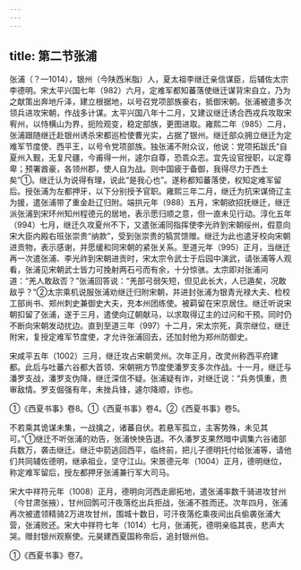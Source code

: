 ```yaml
---
---
---
```

title: 第二节张浦
---



张浦（？—1014），银州（今陕西米脂）人，夏太祖李继迁亲信谋臣，后辅佐太宗李德明。宋太平兴国七年（982）六月，定难军都知蕃落使继迁谋背宋自立，乃为之献策出奔地斤泽，建立根据地，以号召党项部族豪右，抵御宋朝。张浦被遣多次领兵进攻宋朝，作战多计谋。太平兴国八年十二月，又建议继迁诱合西戎兵攻取宋宥州，以恃横山为界，扼险观变，稳定部族，更图进取。雍熙二年（985）二月，张浦跟随继迁赴银州诱杀宋都巡检使曹光实，占据了银州。继迁部众拥立继迁为定难军节度使、西平王，以号令党项部族。独张浦不附众议，他说：党项拓跋氏“自夏州入觐，无复尺疆，今甫得一州，遽尔自尊，恐乖众志。宜先设官授职，以定尊卑；预署酋豪，各领州郡，使人自为战。则中国疲于备御，我得尽力于西土矣”①。继迁认为说得有理，说此“是我心也”。遂称都知蕃落使，权知定难军留后。授张浦为左都押牙，以下分别授予官职。雍熙三年二月，继迁为抗宋谋倚辽主为援，遣张浦带了重金赴辽归附。端拱元年（988）五月，宋朝欲招抚继迁，继迁派张浦到宋环州知州程德元的居地，表示愿归顺之意，但一直未见行动。淳化五年（994）七月，继迁久攻夏州不下，又遣张浦同指挥使李光祚到宋朝绥州，假意向宋大臣内殿右班张崇贵“纳款”，受到张崇贵的犒赏馈赠。继迁为此也遣牙校向宋朝进贡物，表示感谢，并愿缓和同宋朝的紧张关系。至道元年（995）正月，当继迁再一次遣张浦、李光祚到宋朝进贡时，宋太宗令武士于后园中演武，请张浦等人观看，张浦见宋朝武士皆力可挽射两石弓而有余，十分惊骇。太宗即对张浦问道：“羌人敢敌否？”张浦回答说：“羌部弓弱矢短，但见此长大，人已遁矣，况敢敌乎？”②太宗乘机说服张浦劝继迁归附宋朝，并进封张浦为银青光禄大夫、检校工部尚书、郑州刺史兼御史大夫，充本州团练使。被羁留在宋京居住。继迁听说宋朝扣留了张浦，遂于三月，遣使向辽朝献马，以求取得辽主的过问和干预。同时仍不断向宋朝发动扰边。直到至道三年（997）十二月，宋太宗死，真宗继位，继迁附宋，复授定难军节度使，才允许张浦回去，还加封他为郑州防御史。

宋咸平五年（1002）三月，继迁攻占宋朝灵州。次年正月，改灵州称西平府建都。此后与吐蕃六谷都大首领、宋朝朔方节度使潘罗支多次作战。十一月，继迁与潘罗支战，潘罗支伪降，继迁深信不疑。张浦疑有诈，对继迁说：“兵务慎重，贵审敌情。罗支倔强有年，未挫兵锋，遽尔降顺，诈也。

①《西夏书事》卷8。①《西夏书事》卷4。②《西夏书事》卷5。

不若乘其诡谋未集，一战擒之，诸蕃自伏。若悬军孤立，主客势殊，未见其可。”①继迁不听张浦的劝告，张浦怏怏告退。不久潘罗支果然暗中调集六谷诸部兵数万，袭击继迁。继迁中箭逃回西平，临终前，把儿子德明托付给张浦等，请他们共同辅佐德明，继承祖业，坚守江山。宋景德元年（1004）正月，德明继位，称定难军留后，授左都押牙张浦兼行军大司马。

宋大中祥符元年（1008）正月，德明向河西走廊拓地，遣张浦率数千骑进攻甘州（今甘肃张掖），甘州回鹘可汗夜落纥出兵拒战，张浦不胜而还。次年四月，张浦再次被遣领精骑2万进攻甘州，围城十数日，可汗夜落纥乘夜间出兵偷袭张浦大营，张浦败还。宋大中祥符七年（1014）七月，张浦死，德明亲临其丧，悲声大哭。赠封银州观察使。元昊建西夏国称帝后，追封银州伯。

①《西夏书事》卷7。